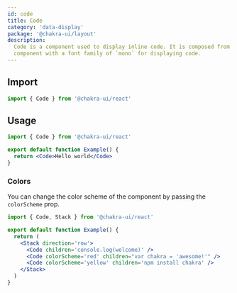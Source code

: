 ```yaml
---
id: code
title: Code
category: 'data-display'
package: '@chakra-ui/layout'
description:
  Code is a component used to display inline code. It is composed from the Box
  component with a font family of `mono` for displaying code.
---
```


## Import

```js
import { Code } from '@chakra-ui/react'
```

## Usage

```jsx
import { Code } from '@chakra-ui/react'

export default function Example() {
  return <Code>Hello world</Code>
}
```

### Colors

You can change the color scheme of the component by passing the `colorScheme`
prop.

```jsx
import { Code, Stack } from '@chakra-ui/react'

export default function Example() {
  return (
    <Stack direction='row'>
      <Code children='console.log(welcome)' />
      <Code colorScheme='red' children="var chakra = 'awesome!'" />
      <Code colorScheme='yellow' children='npm install chakra' />
    </Stack>
  )
}
```
